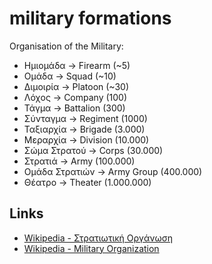 = military formations =

Organisation of the Military:

* Ημιομάδα       -> Firearm    (~5)
* Ομάδα          -> Squad      (~10)
* Διμοιρία       -> Platoon    (~30)
* Λόχος          -> Company    (100)
* Τάγμα          -> Battalion  (300)
* Σύνταγμα       -> Regiment   (1000)
* Ταξιαρχία      -> Brigade    (3.000)
* Μεραρχία       -> Division   (10.000)
* Σώμα Στρατού   -> Corps      (30.000)
* Στρατιά        -> Army       (100.000)
* Ομάδα Στρατιών -> Army Group (400.000)
* Θέατρο         -> Theater    (1.000.000)

== Links ==

* [[https://el.wikipedia.org/wiki/%CE%A3%CF%84%CF%81%CE%B1%CF%84%CE%B9%CF%89%CF%84%CE%B9%CE%BA%CE%AE_%CE%BF%CF%81%CE%B3%CE%AC%CE%BD%CF%89%CF%83%CE%B7|Wikipedia - Στρατιωτική Οργάνωση]]
* [[https://en.wikipedia.org/wiki/Military_organization#Commands,_formations,_and_units|Wikipedia - Military Organization]]
